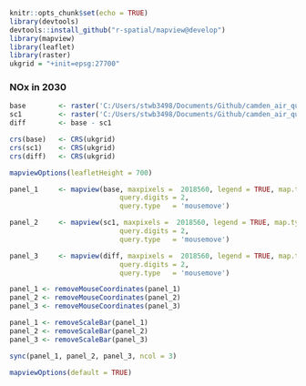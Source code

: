 
```r
knitr::opts_chunk$set(echo = TRUE)
library(devtools)
devtools::install_github("r-spatial/mapview@develop")
library(mapview)
library(leaflet)
library(raster)
ukgrid = "+init=epsg:27700"
```



### NOx in 2030

```r
base        <- raster('C:/Users/stwb3498/Documents/Github/camden_air_quality/asc_outputs/2030_LES_Sc_NAEIBiomassScaled_NOx.asc')
sc1         <- raster('C:/Users/stwb3498/Documents/Github/camden_air_quality/asc_outputs/2030_LES_Sc_CamdenPlus_NOx.asc')
diff        <- base - sc1

crs(base)   <- CRS(ukgrid)
crs(sc1)    <- CRS(ukgrid)
crs(diff)   <- CRS(ukgrid)

mapviewOptions(leafletHeight = 700)

panel_1     <- mapview(base, maxpixels =  2018560, legend = TRUE, map.types = c("OpenStreetMap.BlackAndWhite"),
                           query.digits = 2,
                           query.type   = 'mousemove')

panel_2     <- mapview(sc1, maxpixels =  2018560, legend = TRUE, map.types = c("OpenStreetMap.BlackAndWhite"),
                           query.digits = 2,
                           query.type   = 'mousemove')

panel_3     <- mapview(diff, maxpixels =  2018560, legend = TRUE, map.types = c("OpenStreetMap.BlackAndWhite"),
                           query.digits = 2,
                           query.type   = 'mousemove')

panel_1 <- removeMouseCoordinates(panel_1)
panel_2 <- removeMouseCoordinates(panel_2)
panel_3 <- removeMouseCoordinates(panel_3)

panel_1 <- removeScaleBar(panel_1)
panel_2 <- removeScaleBar(panel_2)
panel_3 <- removeScaleBar(panel_3)

sync(panel_1, panel_2, panel_3, ncol = 3)

mapviewOptions(default = TRUE)
```
